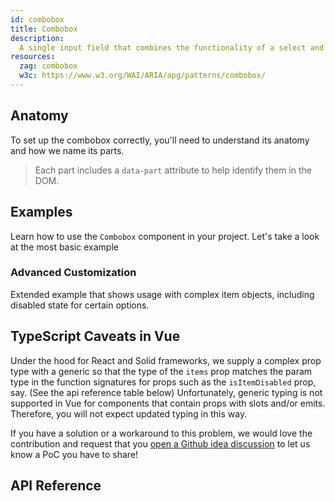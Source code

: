 ```yaml
---
id: combobox
title: Combobox
description:
  A single input field that combines the functionality of a select and input.
resources:
  zag: combobox
  w3c: https://www.w3.org/WAI/ARIA/apg/patterns/combobox/
---
```



<ComponentPreview />

## Anatomy

To set up the combobox correctly, you'll need to understand its anatomy and how
we name its parts.

> Each part includes a `data-part` attribute to help identify them in the DOM.

<Anatomy id="combobox" />

## Examples

Learn how to use the `Combobox` component in your project. Let's take a look at
the most basic example

<Story id="Basic" />

### Advanced Customization

Extended example that shows usage with complex item objects, including disabled
state for certain options.

<Story id="Advanced" />

## TypeScript Caveats in Vue

Under the hood for React and Solid frameworks, we supply a complex prop type
with a generic so that the type of the `items` prop matches the param type in
the function signatures for props such as the `isItemDisabled` prop, say. (See
the api reference table below) Unfortunately, generic typing is not supported in
Vue for components that contain props with slots and/or emits. Therefore, you
will not expect updated typing in this way.

If you have a solution or a workaround to this problem, we would love the
contribution and request that you
[open a Github idea discussion](https://github.com/chakra-ui/ark/discussions/new?category=ideas)
to let us know a PoC you have to share!

## API Reference

<ComponentTypes />
